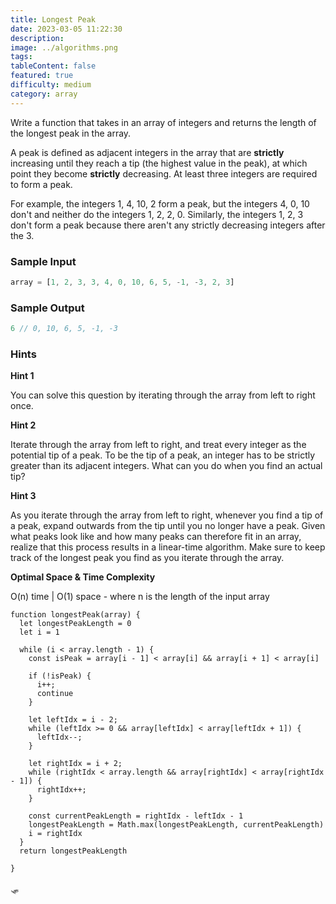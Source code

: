 ```yaml
---
title: Longest Peak
date: 2023-03-05 11:22:30
description:
image: ../algorithms.png
tags:
tableContent: false
featured: true
difficulty: medium
category: array
---
```


Write a function that takes in an array of integers and returns the length of the longest peak in the array.

A peak is defined as adjacent integers in the array that are **strictly** increasing until they reach a tip (the highest value in the peak), at which point they become **strictly** decreasing. At least three integers are required to form a peak.

For example, the integers 1, 4, 10, 2 form a peak, but the integers 4, 0, 10 don't and neither do the integers 1, 2, 2, 0. Similarly, the integers 1, 2, 3 don't form a peak because there aren't any strictly decreasing integers after the 3.

### Sample Input

```js
array = [1, 2, 3, 3, 4, 0, 10, 6, 5, -1, -3, 2, 3]
```

### Sample Output

```js
6 // 0, 10, 6, 5, -1, -3
```

### Hints

**Hint 1**

You can solve this question by iterating through the array from left to right once.

**Hint 2**

Iterate through the array from left to right, and treat every integer as the potential tip of a peak. To be the tip of a peak, an integer has to be strictly greater than its adjacent integers. What can you do when you find an actual tip?

**Hint 3**

As you iterate through the array from left to right, whenever you find a tip of a peak, expand outwards from the tip until you no longer have a peak. Given what peaks look like and how many peaks can therefore fit in an array, realize that this process results in a linear-time algorithm. Make sure to keep track of the longest peak you find as you iterate through the array.

**Optimal Space & Time Complexity**

O(n) time | O(1) space - where n is the length of the input array

```js:Solution-1
function longestPeak(array) {
  let longestPeakLength = 0
  let i = 1

  while (i < array.length - 1) {
    const isPeak = array[i - 1] < array[i] && array[i + 1] < array[i]

    if (!isPeak) {
      i++;
      continue
    }

    let leftIdx = i - 2;
    while (leftIdx >= 0 && array[leftIdx] < array[leftIdx + 1]) {
      leftIdx--;
    }

    let rightIdx = i + 2;
    while (rightIdx < array.length && array[rightIdx] < array[rightIdx - 1]) {
      rightIdx++;
    }

    const currentPeakLength = rightIdx - leftIdx - 1
    longestPeakLength = Math.max(longestPeakLength, currentPeakLength)
    i = rightIdx
  }
  return longestPeakLength
  
}
```

🛷
